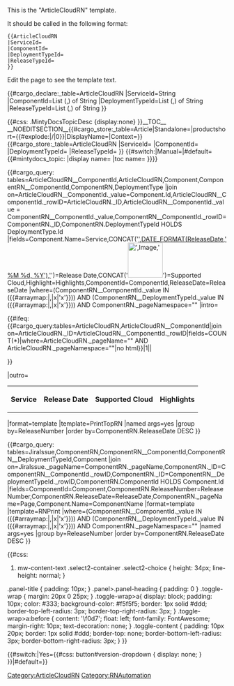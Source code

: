 <noinclude>
This is the "ArticleCloudRN" template.

It should be called in the following format:
<pre>
{{ArticleCloudRN
|ServiceId=
|ComponentId=
|DeploymentTypeId=
|ReleaseTypeId=
}}

</pre>
Edit the page to see the template text.

{{#cargo_declare:_table=ArticleCloudRN
|ServiceId=String
|ComponentId=List (,) of String
|DeploymentTypeId=List (,) of String
|ReleaseTypeId=List (,) of String
}}

</noinclude>
<includeonly>{{#css: .MintyDocsTopicDesc {display:none} }}[[Category:ArticleCloudRN]]__TOC__
__NOEDITSECTION__{{#cargo_store:_table=Article|Standalone={{{Standalone}}}|productshort={{#explode:{{FULLPAGENAME}}|/|0}}|DisplayName={{{DisplayName|}}}|Context={{{Context|}}}}}{{#cargo_store:_table=ArticleCloudRN
|ServiceId={{{ServiceId|}}}
|ComponentId={{{ComponentId|}}}
|DeploymentTypeId={{{DeploymentTypeId|}}}
|ReleaseTypeId={{{ReleaseTypeId|}}}
}}<!-- Set MintyDocs topic, including a switch for different treatment for Manual pages -->{{#switch:{{{PageType|}}}|Manual=|#default={{#mintydocs_topic:
|display name={{{DisplayName|}}}
|toc name={{{TocName|}}}
}}}}<!-- Defining the EPPO Header; all parameters need to be passed to it -->{{EPPOHead|Role={{{Role|}}}|ComingSoon={{{ComingSoon|}}}|Dimension={{{Dimension|}}}|Context=Not all releases or changes listed below may pertain to your deployment. Check the table below to see which releases apply to you.
|UseCase={{{UseCase|}}}|Application={{{Application|}}}|Platform={{{Platform|}}}|PageType=Article}}<!--Defining the Prerequisite Head -->{{PrerequisitesHead|Prereq={{{Prereq|}}}}}<!-- Query for showing component list -->

<div class="toggle-wrap">
<toggledisplay linkstyle font-size:larger showtext="Quick lookup table" hidetext="Quick lookup table">
<div class="toggle-content">
{{#cargo_query:
tables=ArticleCloudRN__ComponentId,ArticleCloudRN,Component,ComponentRN__ComponentId,ComponentRN,DeploymentType
|join on=ArticleCloudRN__ComponentId._value=Component.Id,ArticleCloudRN__ComponentId._rowID=ArticleCloudRN._ID,ArticleCloudRN__ComponentId._value = ComponentRN__ComponentId._value,ComponentRN__ComponentId._rowID=ComponentRN._ID,ComponentRN.DeploymentTypeId HOLDS DeploymentType.Id
|fields=Component.Name=Service,CONCAT('[[#',Component.Name,'-',ReleaseNumber,'|',DATE_FORMAT(ReleaseDate,'%M %d, %Y'),']]')=Release Date,CONCAT('[[File:',Image,'|80px]]')=Supported Cloud,Highlight=Highlights,ComponentId=ComponentId,ReleaseDate=ReleaseDate
|where=(ComponentRN__ComponentId._value IN ({{#arraymap:{{{ComponentId|}}}|,|x|'x'}})) AND (ComponentRN__DeploymentTypeId._value IN ({{#arraymap:{{{DeploymentTypeId|}}}|,|x|'x'}})) AND ComponentRN._pageNamespace="{{NAMESPACENUMBER}}"
|intro=<table><tr>{{#ifeq:{{#cargo_query:tables=ArticleCloudRN,ArticleCloudRN__ComponentId|join on=ArticleCloudRN._ID=ArticleCloudRN__ComponentId._rowID|fields=COUNT(*)|where=ArticleCloudRN._pageName="{{FULLPAGENAME}}" AND ArticleCloudRN._pageNamespace="{{NAMESPACENUMBER}}"|no html}}|1||<th>Service</th>}} 
<th>Release Date</th><th>Supported Cloud</th><th>Highlights</th></tr>
|outro=</table>
|format=template
|template=PrintTopRN
|named args=yes
|group by=ReleaseNumber
|order by=ComponentRN.ReleaseDate DESC
}}
</div>
</toggledisplay></div>

{{#cargo_query:
tables=JiraIssue,ComponentRN,ComponentRN__ComponentId,ComponentRN__DeploymentTypeId,Component
|join on=JiraIssue._pageName=ComponentRN._pageName,ComponentRN._ID=ComponentRN__ComponentId._rowID,ComponentRN._ID=ComponentRN__DeploymentTypeId._rowID,ComponentRN.ComponentId HOLDS Component.Id
|fields=ComponentId=Component,ComponentRN.ReleaseNumber=ReleaseNumber,ComponentRN.ReleaseDate=ReleaseDate,ComponentRN._pageName=Page,Component.Name=ComponentName
|format=template
|template=RNPrint
|where=(ComponentRN__ComponentId._value IN ({{#arraymap:{{{ComponentId|}}}|,|x|'x'}})) AND (ComponentRN__DeploymentTypeId._value IN ({{#arraymap:{{{DeploymentTypeId|}}}|,|x|'x'}})) AND ComponentRN._pageNamespace="{{NAMESPACENUMBER}}"
|named args=yes
|group by=ReleaseNumber
|order by=ComponentRN.ReleaseDate DESC
}}


<!--|join on=ArticleCloudRN.ComponentId HOLDS Component.Id,ComponentRN.ComponentId__full=ArticleCloudRN.ComponentId__full,ComponentRN.DeploymentTypeId HOLDS DeploymentType.Id
-->

{{#css:
#mw-content-text .select2-container .select2-choice { height: 34px; line-height: normal; }
.panel-title { padding: 10px; }
.panel>.panel-heading { padding: 0 }
.toggle-wrap { margin: 20px 0 25px; }
.toggle-wrap>a{ display: block; padding: 10px; color: #333; background-color: #f5f5f5; border: 1px solid #ddd; border-top-left-radius: 3px; border-top-right-radius: 3px; }
.toggle-wrap>a:before { content: '\f0d7'; float: left; font-family: FontAwesome; margin-right: 10px; text-decoration: none; }
.toggle-content { padding: 10px 20px; border: 1px solid #ddd; border-top: none; border-bottom-left-radius: 3px; border-bottom-right-radius: 3px; }
}}


<!-- Removing the version dropdown for Standalone (version-less) pages -->{{#switch:{{{Standalone}}}|Yes={{#css: 
button#version-dropdown { display: none; }
}}|#default=}}<nowiki /></includeonly><noinclude>[[Category:RNAutomation]]</noinclude>